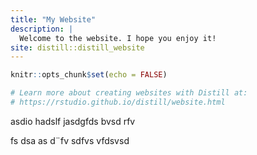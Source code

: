 ```yaml
---
title: "My Website"
description: |
  Welcome to the website. I hope you enjoy it!
site: distill::distill_website
---
```


```r
knitr::opts_chunk$set(echo = FALSE)

# Learn more about creating websites with Distill at:
# https://rstudio.github.io/distill/website.html

```

asdio hadslf jasdgfds
bvsd rfv

fs dsa
 as
 d¨fv sdfvs 
 vfdsvsd
 